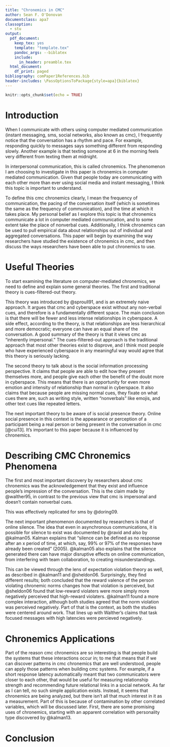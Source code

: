 ```yaml
---
title: "Chronemics in CMC"
author: Sean F. O'Donovan
documentclass: apa7
classoption:
  - stu
output:
  pdf_document:
    keep_tex: yes
    template: "template.tex"
    pandoc_args: --biblatex
    include:
      in_header: preamble.tex
  html_document:
    df_print: paged
bibliography: comPaper1References.bib
header-includes: \PassOptionsToPackage{style=apa}{biblatex}
---
```


```r
knitr::opts_chunk$set(echo = TRUE)
```

# Introduction

When I communicate with others using computer mediated communication (instant messaging, sms, social networks, also known as cmc), I frequently notice that the conversation has a rhythm and pace. For example, responding quickly to messages says something different from responding slowly. Another example is that texting someone at 6 in the morning feels very different from texting them at midnight. 

In interpersonal communication, this is called chronemics. The phenomenon I am choosing to investigate in this paper is chronemics in computer mediated communication. Given that people today are communicating with each other more than ever using social media and instant messaging, I think this topic is important to  understand. 

To define this cmc chronemics clearly, I mean the frequency of communication, the pacing of the conversation itself (which is sometimes the same as the frequency of communication), and the time at which it takes place. My personal belief as I explore this topic is that chronemics communicate a lot in computer mediated communication, and to some extent take the place of nonverbal cues. Additionally, I think chronemics can be used to pull empirical data about relationships out of individual and aggregated conversations. This paper will begin by examining the way researchers have studied the existence of chronemics in cmc, and then discuss the ways researchers have been able to put chronemics to use.

# Useful Theories

To start examining the literature on computer-mediated chronemics, we need to
define and explain some general theories. The first and traditional theory is 
cues-filtered-out theory. 

This theory was introduced by @sproull91, and is an extremely naive approach. 
It argues that cmc and cyberspace exist without any non-verbal cues, and
therefore is a fundamentally different space. The main 
conclusion is that there will be fewer and less intense relationships
in cyberspace. A side effect, according to  the theory, is that
relationships are less hierarchical and more democratic; everyone can have
an equal share of the conversation. A good summary of the theory is
that it views cmc as "inherently impersonal." 
The cues-filtered-out approach is the
traditional approach that most other theories exist to disprove, and I think
most
people who have experienced cyberspace in any meaningful way would agree
that this theory is seriously lacking. 

The second theory to talk about is the social information processing
perspective. It claims that people are able to edit how they present
themselves more, and people give each other the benefit of the doubt
more in cyberspace. This means that there is an opportunity for even
more emotion and intensity of relationship than normal in cyberspace.
It also claims that because people are missing normal cues, they 
fixate on what cues there are, such as writing style, written "nonverbals"
like emojis, and other text cues like repeated letters. 

The next important theory to be aware of is social presence theory.
Online social presence in this context is the appearance or perception of 
a participant being a real person or being present in the conversation 
in cmc [@cui13]. It's important to this paper because it is influenced by
chronemics. 

# Describing CMC Chronemics Phenomena

The first and most important discovery by researchers about cmc chronemics 
was the acknowledgement that they exist and influence people's impression 
of the conversation. This is the claim made by @walther95, in contrast to
the previous view that cmc is impersonal and doesn't contain nonverbal cues.

This was effectively replicated for sms by @doring09. 

The next important phenomenon documented by researchers is that of online
silence. The idea that even in asynchronous communications, it is possible
for silence to exist was documented by @ravid and also by @kalman05. Kalman
explains that "silence can be defined as no response after an x period of time, at which, say, 99% or 97% of the responses have already been created" (2005). @kalman05 also explains that the silence generated there can have
major disruptive effects on online communication, from interfering with 
team collaboration, to creating misunderstandings.

This can be viewed through the lens of expectation violation theory as well,
as described in @kalman11 and @sheldon06. Surprisingly, they find different results; both concluded that the reward valence of the person violating chronemic norms changes how that violation is perceived, but @sheldon06 found that low-reward violaters were more simply more negatively perceived
that high-reward violaters. @kalman11 found a more complex interaction,
although both studies agreed that the norm violation was perceived
negatively. Part of that is the context, as both the studies were centered
around work. That lines up with Walther's claims that task focused messages
with high latencies were percieved negatively.

# Chronemics Applications

Part of the reason cmc chronemics are so interesting is that people build
the systems that these interactions occur in; to me that means that if we
can discover patterns in cmc chronemics that are well understood, people
can apply those patterns when building cmc systems. For example, if 
a short response latency automatically meant that two communicators were
closer to each other, that would be useful for measuring relationship
strength and recommending future relational links in a social network. As
far as I can tell, no such simple application exists. Instead, it seems
that chronemics are being analyzed, but there isn't all that much interest
in it as a measurement. Part of this is because of contamination by other
correlated variables, which will be discussed later. First, there are
some promising uses of chronemics, starting with an apparent correlation
with personality type discovered by @kalman13.



# Conclusion
